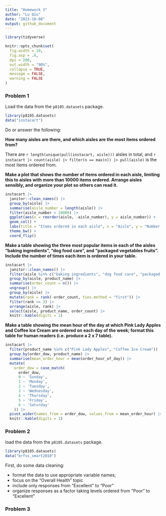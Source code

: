 ```yaml
---
title: "Homework 3"
author: "Lu Qiu"
date: "2023-10-08"
output: github_document
---
```


```r
library(tidyverse)
```


```r
knitr::opts_chunk$set(
  fig.width = 10,
  fig.asp = .6,
  dpi = 200,
  out.width = "90%", 
  collapse = TRUE, 
  message = FALSE, 
  warning = FALSE
)
```


### Problem 1

Load the data from the `p8105.datasets` package.
```r
library(p8105.datasets)
data("instacart")
```

Do or answer the following:

**How many aisles are there, and which aisles are the most items ordered from?**

There are `r length(unique(pull(instacart, aisle)))` aisles in total, and `r instacart |> count(aisle) |> filter(n == max(n)) |> pull(aisle)` is the most items ordered from.

**Make a plot that shows the number of items ordered in each aisle, limiting this to aisles with more than 10000 items ordered. Arrange aisles sensibly, and organize your plot so others can read it.**

```r
instacart |>
  janitor::clean_names() |>
  group_by(aisle) |>
  summarise(aisle_number = length(aisle)) |>
  filter(aisle_number > 10000) |>
  ggplot(aes(x = reorder(aisle, -aisle_number), y = aisle_number)) +
  geom_col() +
  labs(title = "Items ordered in each aisle", x = "Aisle", y = "Number of items") +
  theme_bw() +
  coord_flip() 
```

**Make a table showing the three most popular items in each of the aisles “baking ingredients”, “dog food care”, and “packaged vegetables fruits”. Include the number of times each item is ordered in your table.**

```r
instacart |>
  janitor::clean_names() |>
  filter(aisle %in% c("baking ingredients", "dog food care", "packaged vegetables fruits")) |>
  group_by(aisle, product_name) |>
  summarise(order_count = n()) |>
  ungroup() |>
  group_by(aisle) |>
  mutate(rank = rank(-order_count, ties.method = "first")) |>
  filter(rank <= 3) |>
  arrange(aisle, rank) |>
  select(aisle, product_name, order_count) |>
  knitr::kable(digits = 1)
```


**Make a table showing the mean hour of the day at which Pink Lady Apples and Coffee Ice Cream are ordered on each day of the week; format this table for human readers (i.e. produce a 2 x 7 table).**

```r

instacart |>
  filter(product_name %in% c("Pink Lady Apples", "Coffee Ice Cream")) |>
  group_by(order_dow, product_name) |>
  summarise(mean_order_hour = mean(order_hour_of_day)) |>
  mutate(
    order_dow = case_match(
      order_dow,
      0 ~ 'Sunday',
      1 ~ 'Monday',
      2 ~ 'Tuesday',
      3 ~ 'Wednesday',
      4 ~ 'Thursday',
      5 ~ 'Friday',
      6 ~ 'Saturday'
    )) |>
  pivot_wider(names_from = order_dow, values_from = mean_order_hour) |>
  knitr::kable(digits = 1)

```

### Problem 2

load the data from the `p8105.datasets` package.

```r
library(p8105.datasets)
data("brfss_smart2010")
```

First, do some data cleaning:

* format the data to use appropriate variable names;
* focus on the “Overall Health” topic
* include only responses from “Excellent” to “Poor”
* organize responses as a factor taking levels ordered from “Poor” to “Excellent”


### Problem 3